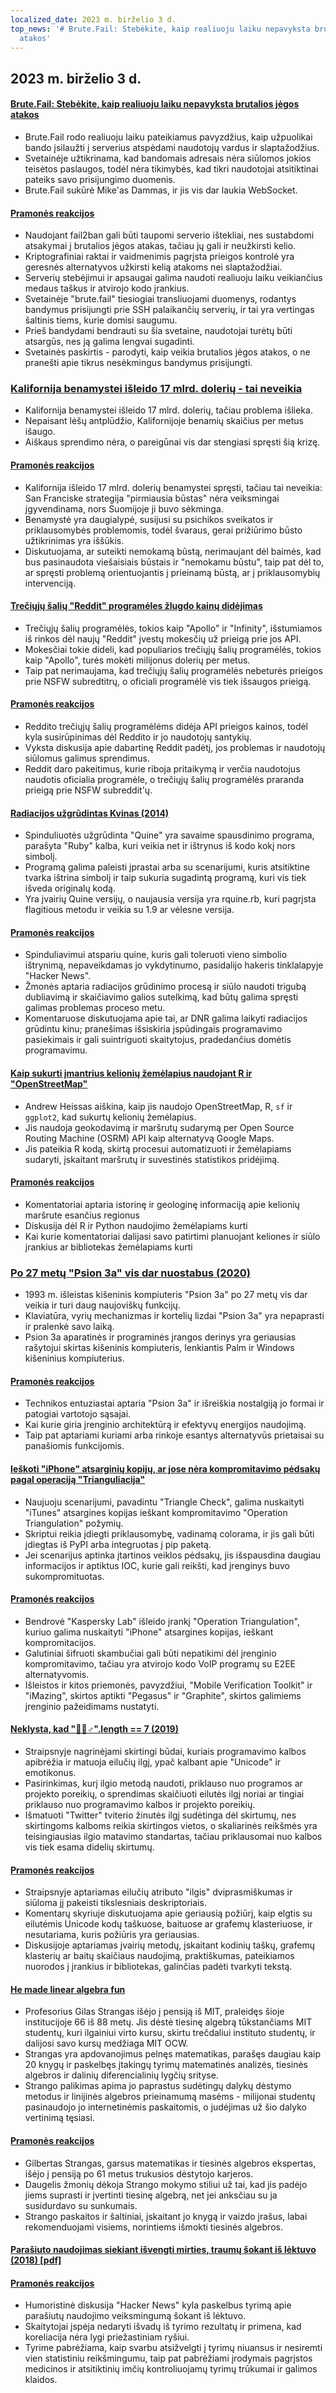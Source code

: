 ```yaml
---
localized_date: 2023 m. birželio 3 d.
top_news: '# Brute.Fail: Stebėkite, kaip realiuoju laiku nepavyksta brutalios jėgos
  atakos'
---
```




<CallToAction />

<Steps>

## 2023 m. birželio 3 d.

#### [Brute.Fail: Stebėkite, kaip realiuoju laiku nepavyksta brutalios jėgos atakos](https://brute.fail/)

- Brute.Fail rodo realiuoju laiku pateikiamus pavyzdžius, kaip užpuolikai bando įsilaužti į serverius atspėdami naudotojų vardus ir slaptažodžius.
- Svetainėje užtikrinama, kad bandomais adresais nėra siūlomos jokios teisėtos paslaugos, todėl nėra tikimybės, kad tikri naudotojai atsitiktinai pateiks savo prisijungimo duomenis.
- Brute.Fail sukūrė Mike'as Dammas, ir jis vis dar laukia WebSocket.

#### [Pramonės reakcijos](http://news.ycombinator.com/item?id=36169954)

- Naudojant fail2ban gali būti taupomi serverio ištekliai, nes sustabdomi atsakymai į brutalios jėgos atakas, tačiau jų gali ir neužkirsti kelio.
- Kriptografiniai raktai ir vaidmenimis pagrįsta prieigos kontrolė yra geresnės alternatyvos užkirsti kelią atakoms nei slaptažodžiai.
- Serverių stebėjimui ir apsaugai galima naudoti realiuoju laiku veikiančius medaus taškus ir atvirojo kodo įrankius.
- Svetainėje "brute.fail" tiesiogiai transliuojami duomenys, rodantys bandymus prisijungti prie SSH palaikančių serverių, ir tai yra vertingas šaltinis tiems, kurie domisi saugumu.
- Prieš bandydami bendrauti su šia svetaine, naudotojai turėtų būti atsargūs, nes ją galima lengvai sugadinti.
- Svetainės paskirtis - parodyti, kaip veikia brutalios jėgos atakos, o ne pranešti apie tikrus nesėkmingus bandymus prisijungti.

### [Kalifornija benamystei išleido 17 mlrd. dolerių - tai neveikia](https://www.wsj.com/articles/california-homeless-population-oakland-wood-street-encampment-78d42cc3)

- Kalifornija benamystei išleido 17 mlrd. dolerių, tačiau problema išlieka.
- Nepaisant lėšų antplūdžio, Kalifornijoje benamių skaičius per metus išaugo.
- Aiškaus sprendimo nėra, o pareigūnai vis dar stengiasi spręsti šią krizę.

#### [Pramonės reakcijos](http://news.ycombinator.com/item?id=36162154)

- Kalifornija išleido 17 mlrd. dolerių benamystei spręsti, tačiau tai neveikia: San Franciske strategija "pirmiausia būstas" nėra veiksmingai įgyvendinama, nors Suomijoje ji buvo sėkminga.
- Benamystė yra daugialypė, susijusi su psichikos sveikatos ir priklausomybės problemomis, todėl švaraus, gerai prižiūrimo būsto užtikrinimas yra iššūkis.
- Diskutuojama, ar suteikti nemokamą būstą, nerimaujant dėl baimės, kad bus pasinaudota viešaisiais būstais ir "nemokamu būstu", taip pat dėl to, ar spręsti problemą orientuojantis į prieinamą būstą, ar į priklausomybių intervenciją.

#### [Trečiųjų šalių "Reddit" programėles žlugdo kainų didėjimas](https://kotaku.com/reddit-third-party-3rd-apps-pricing-crush-ios-android-1850493992)

- Trečiųjų šalių programėlės, tokios kaip "Apollo" ir "Infinity", išstumiamos iš rinkos dėl naujų "Reddit" įvestų mokesčių už prieigą prie jos API.
- Mokesčiai tokie dideli, kad populiarios trečiųjų šalių programėlės, tokios kaip "Apollo", turės mokėti milijonus dolerių per metus.
- Taip pat nerimaujama, kad trečiųjų šalių programėlės nebeturės prieigos prie NSFW subredtitrų, o oficiali programėlė vis tiek išsaugos prieigą.

#### [Pramonės reakcijos](http://news.ycombinator.com/item?id=36162235)

- Reddito trečiųjų šalių programėlėms didėja API prieigos kainos, todėl kyla susirūpinimas dėl Reddito ir jo naudotojų santykių.
- Vyksta diskusija apie dabartinę Reddit padėtį, jos problemas ir naudotojų siūlomus galimus sprendimus.
- Reddit daro pakeitimus, kurie riboja pritaikymą ir verčia naudotojus naudotis oficialia programėle, o trečiųjų šalių programėlės praranda prieigą prie NSFW subreddit'ų.

#### [Radiacijos užgrūdintas Kvinas (2014)](https://github.com/mame/radiation-hardened-quine)

- Spinduliuotės užgrūdinta "Quine" yra savaime spausdinimo programa, parašyta "Ruby" kalba, kuri veikia net ir ištrynus iš kodo kokį nors simbolį.
- Programą galima paleisti įprastai arba su scenarijumi, kuris atsitiktine tvarka ištrina simbolį ir taip sukuria sugadintą programą, kuri vis tiek išveda originalų kodą.
- Yra įvairių Quine versijų, o naujausia versija yra rquine.rb, kuri pagrįsta flagitious metodu ir veikia su 1.9 ar vėlesne versija.

#### [Pramonės reakcijos](http://news.ycombinator.com/item?id=36162164)

- Spinduliavimui atspariu quine, kuris gali toleruoti vieno simbolio ištrynimą, nepaveikdamas jo vykdytinumo, pasidalijo hakeris tinklalapyje "Hacker News".
- Žmonės aptaria radiacijos grūdinimo procesą ir siūlo naudoti trigubą dubliavimą ir skaičiavimo galios sutelkimą, kad būtų galima spręsti galimas problemas proceso metu.
- Komentaruose diskutuojama apie tai, ar DNR galima laikyti radiacijos grūdintu kinu; pranešimas išsiskiria įspūdingais programavimo pasiekimais ir gali suintriguoti skaitytojus, pradedančius domėtis programavimu.

#### [Kaip sukurti įmantrius kelionių žemėlapius naudojant R ir "OpenStreetMap"](https://www.andrewheiss.com/blog/2023/06/01/geocoding-routing-openstreetmap-r/)

- Andrew Heissas aiškina, kaip jis naudojo OpenStreetMap, R, `sf` ir `ggplot2`, kad sukurtų kelionių žemėlapius.
- Jis naudoja geokodavimą ir maršrutų sudarymą per Open Source Routing Machine (OSRM) API kaip alternatyvą Google Maps.
- Jis pateikia R kodą, skirtą procesui automatizuoti ir žemėlapiams sudaryti, įskaitant maršrutų ir suvestinės statistikos pridėjimą.

#### [Pramonės reakcijos](http://news.ycombinator.com/item?id=36159864)

- Komentatoriai aptaria istorinę ir geologinę informaciją apie kelionių maršrute esančius regionus
- Diskusija dėl R ir Python naudojimo žemėlapiams kurti
- Kai kurie komentatoriai dalijasi savo patirtimi planuojant keliones ir siūlo įrankius ar bibliotekas žemėlapiams kurti

### [Po 27 metų "Psion 3a" vis dar nuostabus (2020)](https://mcgst.com/2020/12/01/27-years-later-and-the-psion-3a-is-still-wonderful/)

- 1993 m. išleistas kišeninis kompiuteris "Psion 3a" po 27 metų vis dar veikia ir turi daug naujoviškų funkcijų.
- Klaviatūra, vyrių mechanizmas ir kortelių lizdai "Psion 3a" yra nepaprasti ir pralenkė savo laiką.
- Psion 3a aparatinės ir programinės įrangos derinys yra geriausias rašytojui skirtas kišeninis kompiuteris, lenkiantis Palm ir Windows kišeninius kompiuterius.

#### [Pramonės reakcijos](http://news.ycombinator.com/item?id=36162265)

- Technikos entuziastai aptaria "Psion 3a" ir išreiškia nostalgiją jo formai ir patogiai vartotojo sąsajai.
- Kai kurie giria įrenginio architektūrą ir efektyvų energijos naudojimą.
- Taip pat aptariami kuriami arba rinkoje esantys alternatyvūs prietaisai su panašiomis funkcijomis.

#### [Ieškoti "iPhone" atsarginių kopijų, ar jose nėra kompromitavimo pėdsakų pagal operaciją "Trianguliacija"](https://github.com/KasperskyLab/triangle_check)

- Naujuoju scenarijumi, pavadintu "Triangle Check", galima nuskaityti "iTunes" atsargines kopijas ieškant kompromitavimo "Operation Triangulation" požymių.
- Skriptui reikia įdiegti priklausomybę, vadinamą colorama, ir jis gali būti įdiegtas iš PyPI arba integruotas į pip paketą.
- Jei scenarijus aptinka įtartinos veiklos pėdsakų, jis išspausdina daugiau informacijos ir aptiktus IOC, kurie gali reikšti, kad įrenginys buvo sukompromituotas.

#### [Pramonės reakcijos](http://news.ycombinator.com/item?id=36164340)

- Bendrovė "Kaspersky Lab" išleido įrankį "Operation Triangulation", kuriuo galima nuskaityti "iPhone" atsargines kopijas, ieškant kompromitacijos.
- Galutiniai šifruoti skambučiai gali būti nepatikimi dėl įrenginio kompromitavimo, tačiau yra atvirojo kodo VoIP programų su E2EE alternatyvomis.
- Išleistos ir kitos priemonės, pavyzdžiui, "Mobile Verification Toolkit" ir "iMazing", skirtos aptikti "Pegasus" ir "Graphite", skirtos galimiems įrenginio pažeidimams nustatyti.

#### [Neklysta, kad "🤦🏼♂".length == 7 (2019)](https://hsivonen.fi/string-length/)

- Straipsnyje nagrinėjami skirtingi būdai, kuriais programavimo kalbos apibrėžia ir matuoja eilučių ilgį, ypač kalbant apie "Unicode" ir emotikonus.
- Pasirinkimas, kurį ilgio metodą naudoti, priklauso nuo programos ar projekto poreikių, o sprendimas skaičiuoti eilutės ilgį noriai ar tingiai priklauso nuo programavimo kalbos ir projekto poreikių.
- Išmatuoti "Twitter" tviterio žinutės ilgį sudėtinga dėl skirtumų, nes skirtingoms kalboms reikia skirtingos vietos, o skaliarinės reikšmės yra teisingiausias ilgio matavimo standartas, tačiau priklausomai nuo kalbos vis tiek esama didelių skirtumų.

#### [Pramonės reakcijos](http://news.ycombinator.com/item?id=36159443)

- Straipsnyje aptariamas eilučių atributo "ilgis" dviprasmiškumas ir siūloma jį pakeisti tikslesniais deskriptoriais.
- Komentarų skyriuje diskutuojama apie geriausią požiūrį, kaip elgtis su eilutėmis Unicode kodų taškuose, baituose ar grafemų klasteriuose, ir nesutariama, kuris požiūris yra geriausias.
- Diskusijoje aptariamas įvairių metodų, įskaitant kodinių taškų, grafemų klasterių ar baitų skaičiaus naudojimą, praktiškumas, pateikiamos nuorodos į įrankius ir bibliotekas, galinčias padėti tvarkyti tekstą.

#### [He made linear algebra fun](https://news.mit.edu/2023/gilbert-strang-made-linear-algebra-fun-0531)

- Profesorius Gilas Strangas išėjo į pensiją iš MIT, praleidęs šioje institucijoje 66 iš 88 metų. Jis dėstė tiesinę algebrą tūkstančiams MIT studentų, kuri ilgainiui virto kursu, skirtu trečdaliui instituto studentų, ir dalijosi savo kursų medžiaga MIT OCW.
- Strangas yra apdovanojimus pelnęs matematikas, parašęs daugiau kaip 20 knygų ir paskelbęs įtakingų tyrimų matematinės analizės, tiesinės algebros ir dalinių diferencialinių lygčių srityse.
- Strango palikimas apima jo paprastus sudėtingų dalykų dėstymo metodus ir linijinės algebros prieinamumą masėms - milijonai studentų pasinaudojo jo internetinėmis paskaitomis, o judėjimas už šio dalyko vertinimą tęsiasi.

#### [Pramonės reakcijos](http://news.ycombinator.com/item?id=36168068)

- Gilbertas Strangas, garsus matematikas ir tiesinės algebros ekspertas, išėjo į pensiją po 61 metus trukusios dėstytojo karjeros.
- Daugelis žmonių dėkoja Strango mokymo stiliui už tai, kad jis padėjo jiems suprasti ir įvertinti tiesinę algebrą, net jei anksčiau su ja susidurdavo su sunkumais.
- Strango paskaitos ir šaltiniai, įskaitant jo knygą ir vaizdo įrašus, labai rekomenduojami visiems, norintiems išmokti tiesinės algebros.

#### [Parašiuto naudojimas siekiant išvengti mirties, traumų šokant iš lėktuvo (2018) [pdf]](https://www.bmj.com/content/bmj/363/bmj.k5094.full.pdf)

#### [Pramonės reakcijos](http://news.ycombinator.com/item?id=36161175)

- Humoristinė diskusija "Hacker News" kyla paskelbus tyrimą apie parašiutų naudojimo veiksmingumą šokant iš lėktuvo.
- Skaitytojai įspėja nedaryti išvadų iš tyrimo rezultatų ir primena, kad koreliacija nėra lygi priežastiniam ryšiui.
- Tyrime pabrėžiama, kaip svarbu atsižvelgti į tyrimų niuansus ir nesiremti vien statistiniu reikšmingumu, taip pat pabrėžiami įrodymais pagrįstos medicinos ir atsitiktinių imčių kontroliuojamų tyrimų trūkumai ir galimos klaidos.

</Steps>
